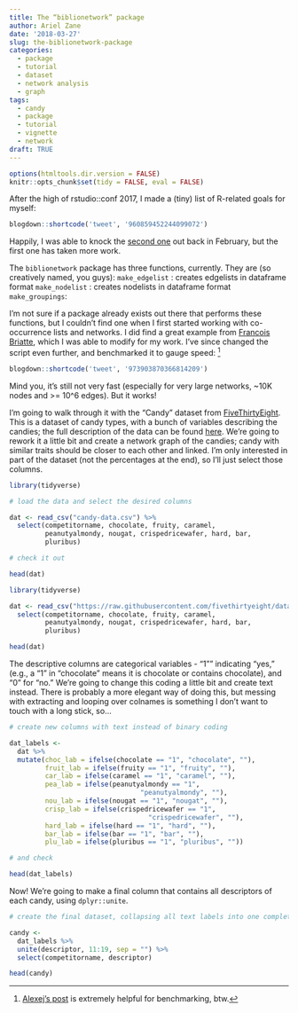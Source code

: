 ```yaml
---
title: The “biblionetwork” package
author: Ariel Zane
date: '2018-03-27'
slug: the-biblionetwork-package
categories:
  - package
  - tutorial
  - dataset
  - network analysis
  - graph
tags:
  - candy
  - package
  - tutorial
  - vignette
  - network
draft: TRUE
---
```


```r
options(htmltools.dir.version = FALSE)
knitr::opts_chunk$set(tidy = FALSE, eval = FALSE)
```

After the high of rstudio::conf 2017, I made a (tiny) list of R-related goals for myself:

```r
blogdown::shortcode('tweet', '960859452244099072')
```

Happily, I was able to knock the [second one](https://aczane.netlify.com/2018/02/08/the-first-and-namesake-post-is-it-cake/) out back in February, but the first one has taken more work. 

The `biblionetwork` package has three functions, currently. They are (so creatively named, you guys):
`make_edgelist` : creates edgelists in dataframe format
`make_nodelist` : creates nodelists in dataframe format
`make_groupings`: 

I'm not sure if a package already exists out there that performs these functions, but I couldn't find one when I first started working with co-occurrence lists and networks. I did find a great example from [Francois Briatte](https://www.r-bloggers.com/turning-keywords-into-a-co-occurrence-network/), which I was able to modify for my work. I've since changed the script even further, and benchmarked it to gauge speed: [^1]

```r
blogdown::shortcode('tweet', '973903870366814209')
```

Mind you, it's still not very fast (especially for very large networks, ~10K nodes and >= 10^6 edges). But it works!

I'm going to walk through it with the "Candy" dataset from [FiveThirtyEight](https://data.fivethirtyeight.com). This is a dataset of candy types, with a bunch of variables describing the candies; the full description of the data can be found [here](https://github.com/fivethirtyeight/data/tree/master/candy-power-ranking). We're going to rework it a little bit and create a network graph of the candies; candy with similar traits should be closer to each other and linked. I'm only interested in part of the dataset (not the percentages at the end), so I'll just select those columns.

```r
library(tidyverse)

# load the data and select the desired columns

dat <- read_csv("candy-data.csv") %>%
  select(competitorname, chocolate,	fruity,	caramel,
         peanutyalmondy, nougat, crispedricewafer, hard, bar,
         pluribus)

# check it out

head(dat)
```

```r
library(tidyverse)

dat <- read_csv("https://raw.githubusercontent.com/fivethirtyeight/data/master/candy-power-ranking/candy-data.csv") %>%
  select(competitorname, chocolate,	fruity,	caramel,
         peanutyalmondy, nougat, crispedricewafer, hard, bar,
         pluribus)

head(dat)

```
The descriptive columns are categorical variables - "1"" indicating "yes," (e.g., a "1" in "chocolate" means it is chocolate or contains chocolate), and "0" for "no." We're going to change this coding a little bit and create text instead. There is probably a more elegant way of doing this, but messing with extracting and looping over colnames is something I don't want to touch with a long stick, so...

```r

# create new columns with text instead of binary coding

dat_labels <-
  dat %>%
  mutate(choc_lab = ifelse(chocolate == "1", "chocolate", ""),
         fruit_lab = ifelse(fruity == "1", "fruity", ""),
         car_lab = ifelse(caramel == "1", "caramel", ""),
         pea_lab = ifelse(peanutyalmondy == "1",
                                 "peanutyalmondy", ""),
         nou_lab = ifelse(nougat == "1", "nougat", ""),
         crisp_lab = ifelse(crispedricewafer == "1",
                                   "crispedricewafer", ""),
         hard_lab = ifelse(hard == "1", "hard", ""),
         bar_lab = ifelse(bar == "1", "bar", ""),
         plu_lab = ifelse(pluribus == "1", "pluribus", ""))

# and check

head(dat_labels)

```
Now! We're going to make a final column that contains all descriptors of each candy, using `dplyr::unite`.

```r

# create the final dataset, collapsing all text labels into one complete "descriptor"" label

candy <-
  dat_labels %>%
  unite(descriptor, 11:19, sep = "") %>%
  select(competitorname, descriptor)

head(candy) 
```


[^1]:[Alexej's post](http://www.alexejgossmann.com/benchmarking_r/) is extremely helpful for benchmarking, btw.